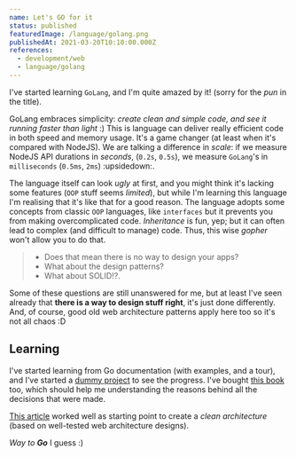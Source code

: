 ```yaml
---
name: Let's GO for it
status: published
featuredImage: /language/golang.png
publishedAt: 2021-03-20T10:10:00.000Z
references:
  - development/web
  - language/golang
---
```


I've started learning `GoLang`, and I'm quite amazed by it! (sorry for the _pun_ in the title).

GoLang embraces simplicity: _create clean and simple code, and see it running faster than light_ :)
This is language can deliver really efficient code in both speed and memory usage. It's a game changer (at least when it's compared with NodeJS). We are talking a difference in _scale_: if we measure NodeJS API durations in _seconds_, (`0.2s`, `0.5s`), we measure `GoLang`'s in `milliseconds` (`0.5ms`, `2ms`) :upsidedown:.

The language itself can look _ugly_ at first, and you might think it's lacking some features (`OOP` stuff seems _limited_), but while I'm learning this language I'm realising that it's like that for a good reason. The language adopts some concepts from classic `OOP` languages, like `interfaces` but it prevents you from making overcomplicated code. _Inheritance_ is fun, yep; but it can often lead to complex (and difficult to manage) code. Thus, this wise _gopher_ won't allow you to do that.

> - Does that mean there is no way to design your apps?
> - What about the design patterns?
> - What about SOLID!?.

Some of these questions are still unanswered for me, but at least I've seen already that **there is a way to design stuff right**, it's just done differently. And, of course, good old web architecture patterns apply here too so it's not all chaos :D

## Learning

I've started learning from Go documentation (with examples, and a tour), and I've started a [dummy project](https://github.com/codeserk/training-go) to see the progress. I've bought [this book](https://www.gopl.io/) too, which should help me understanding the reasons behind all the decisions that were made.

[This article](https://eminetto.medium.com/clean-architecture-using-golang-b63587aa5e3f) worked well as starting point to create a _clean architecture_ (based on well-tested web architecture designs).

_Way to **Go**_ I guess :)
